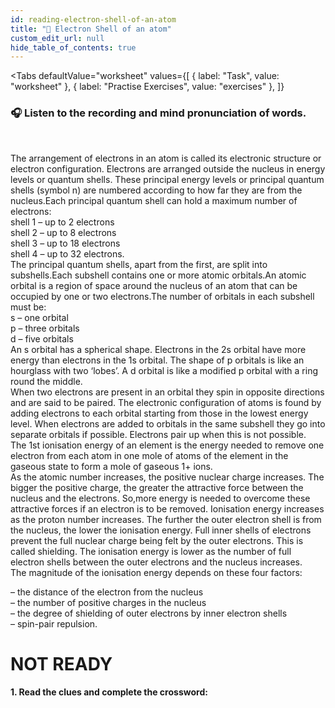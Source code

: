 ```yaml
---
id: reading-electron-shell-of-an-atom
title: "📝 Electron Shell of an atom"
custom_edit_url: null
hide_table_of_contents: true
---
```



<Tabs
  defaultValue="worksheet"
  values={[
    { label: "Task", value: "worksheet" },
    { label: "Practise Exercises", value: "exercises" },
  ]}
>

<TabItem value="worksheet">

### 🎧️ Listen to the recording and mind pronunciation of words.

<ReactPlayer
  url="/media/501.95ef5c8c.mp3"
  width="100ww"
  height="40px"
  controls={true}
/>

<br />

The arrangement of electrons in an atom is called its electronic structure or electron configuration. Electrons are arranged outside the nucleus in energy levels or quantum shells. These principal energy levels or principal quantum shells (symbol n) are numbered according to how far they are from the nucleus.Each principal quantum shell can hold a maximum number of electrons:<br/>
shell 1 – up to 2 electrons<br/>
shell 2 – up to 8 electrons<br/>
shell 3 – up to 18 electrons<br/>
shell 4 – up to 32 electrons.<br/>
The principal quantum shells, apart from the first, are split into subshells.Each subshell contains one or more atomic orbitals.An atomic orbital is a region of space around the nucleus of an atom that can be occupied by one or two electrons.The number of orbitals in each subshell must be:<br/>
s – one orbital<br/>
p – three orbitals<br/>
d – five orbitals<br/>
An s orbital has a spherical shape. Electrons in the 2s orbital have more energy than electrons in the 1s orbital. The shape of p orbitals is like an hourglass with two ‘lobes’. A d orbital is like a modified p orbital with a ring round the middle.<br/>
When two electrons are present in an orbital they spin in opposite directions and are said to be paired. The electronic configuration of atoms is found by adding electrons to each orbital starting from those in the lowest energy level. When electrons are added to orbitals in the same subshell they go into separate orbitals if possible. Electrons pair up when this is not possible.<br/>
The 1st ionisation energy of an element is the energy needed to remove one electron from each atom in one mole of atoms of the element in the gaseous state to form a mole of gaseous 1+ ions.<br/>
As the atomic number increases, the positive nuclear charge increases. The bigger the positive charge, the greater the attractive force between the nucleus and the electrons. So,more energy is needed to overcome these attractive forces if an electron is to be removed. Ionisation energy increases as the proton number increases. The further the outer electron shell is from the nucleus, the lower the ionisation energy. Full inner shells of electrons prevent the full nuclear charge being felt by the outer electrons. This is called shielding. The ionisation energy is lower as the number of full electron shells between the outer electrons and the nucleus increases.<br/>
The magnitude of the ionisation energy depends on these four factors:<br/>

– the distance of the electron from the nucleus<br/>
– the number of positive charges in the nucleus<br/>
– the degree of shielding of outer electrons by inner electron shells<br/>
– spin-pair repulsion.

</TabItem>

<TabItem value="exercises">

# NOT READY

#### 1. Read the clues and complete the crossword:

</TabItem>
</Tabs>

